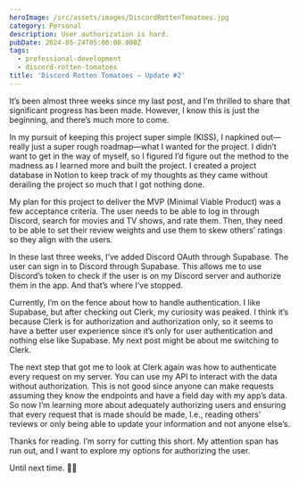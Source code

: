 ```yaml
---
heroImage: /src/assets/images/DiscordRottenTomatoes.jpg
category: Personal
description: User authorization is hard.
pubDate: 2024-05-24T05:00:00.000Z
tags:
  - professional-development
  - discord-rotten-tomatoes
title: 'Discord Rotten Tomatoes — Update #2'
---
```


It’s been almost three weeks since my last post, and I’m thrilled to share that significant progress has been made. However, I know this is just the beginning, and there’s much more to come.

In my pursuit of keeping this project super simple (KISS), I napkined out—really just a super rough roadmap—what I wanted for the project. I didn’t want to get in the way of myself, so I figured I’d figure out the method to the madness as I learned more and built the project. I created a project database in Notion to keep track of my thoughts as they came without derailing the project so much that I got nothing done.

My plan for this project to deliver the MVP (Minimal Viable Product) was a few acceptance criteria. The user needs to be able to log in through Discord, search for movies and TV shows, and rate them. Then, they need to be able to set their review weights and use them to skew others’ ratings so they align with the users.

In these last three weeks, I’ve added Discord OAuth through Supabase. The user can sign in to Discord through Supabase. This allows me to use Discord’s token to check if the user is on my Discord server and authorize them in the app. And that’s where I’ve stopped.

Currently, I’m on the fence about how to handle authentication. I like Supabase, but after checking out Clerk, my curiosity was peaked. I think it’s because Clerk is for authorization and authorization only, so it seems to have a better user experience since it’s only for user authentication and nothing else like Supabase. My next post might be about me switching to Clerk.

The next step that got me to look at Clerk again was how to authenticate every request on my server. You can use my API to interact with the data without authorization. This is not good since anyone can make requests assuming they know the endpoints and have a field day with my app’s data. So now I’m learning more about adequately authorizing users and ensuring that every request that is made should be made, I.e., reading others’ reviews or only being able to update your information and not anyone else’s.

Thanks for reading. I’m sorry for cutting this short. My attention span has run out, and I want to explore my options for authorizing the user.

Until next time. ✌🏾
